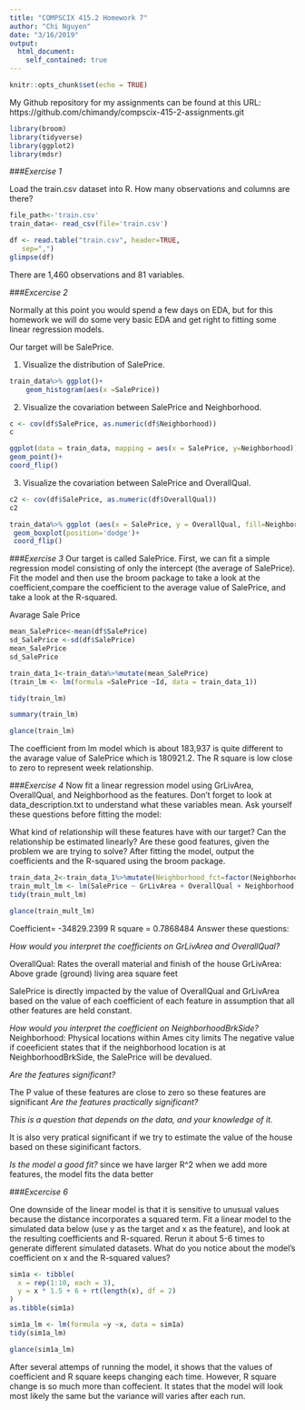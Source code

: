 ```yaml
---
title: "COMPSCIX 415.2 Homework 7"
author: "Chi Nguyen"
date: "3/16/2019"
output:
  html_document:
    self_contained: true
---
```


```r
knitr::opts_chunk$set(echo = TRUE)
```

My Github repository for my assignments can be found at this URL: https://github.com/chimandy/compscix-415-2-assignments.git

```r
library(broom)
library(tidyverse)
library(ggplot2)
library(mdsr)
```


###*Exercise 1*

Load the train.csv dataset into R. How many observations and columns are there?
```r
file_path<-'train.csv'
train_data<- read_csv(file='train.csv')
```
```r
df <- read.table("train.csv", header=TRUE, 
   sep=",")
glimpse(df)
```


There are 1,460 observations and 81 variables. 

###*Excercise 2*

Normally at this point you would spend a few days on EDA, but for this homework we will do some very basic EDA and get right to fitting some linear regression models.

Our target will be SalePrice.

1. Visualize the distribution of SalePrice.


```r
train_data%>% ggplot()+
    geom_histogram(aes(x =SalePrice))
```

2. Visualize the covariation between SalePrice and Neighborhood.



```r
c <- cov(df$SalePrice, as.numeric(df$Neighborhood))
c
```

```r

ggplot(data = train_data, mapping = aes(x = SalePrice, y=Neighborhood))+
geom_point()+
coord_flip()

```


3. Visualize the covariation between SalePrice and OverallQual.


```r
c2 <- cov(df$SalePrice, as.numeric(df$OverallQual))
c2
```



```r
train_data%>% ggplot (aes(x = SalePrice, y = OverallQual, fill=Neighborhood))+
 geom_boxplot(position='dodge')+
 coord_flip()

```



###*Exercise 3*
Our target is called SalePrice. First, we can fit a simple regression model consisting of only the intercept (the average of SalePrice). Fit the model and then use the broom package to take a look at the coefficient,compare the coefficient to the average value of SalePrice, and take a look at the R-squared.

Avarage Sale Price 
```r
mean_SalePrice<-mean(df$SalePrice)
sd_SalePrice <-sd(df$SalePrice)
mean_SalePrice
sd_SalePrice
```



```r
train_data_1<-train_data%>%mutate(mean_SalePrice)
(train_lm <- lm(formula =SalePrice ~Id, data = train_data_1))

```

```r
tidy(train_lm)
```

```r
summary(train_lm)

```

```r
glance(train_lm)
```


The coefficient from lm model which is about 183,937 is quite different to the avarage value of SalePrice which is 180921.2. The R square is low close to zero to represent week relationship.

###*Exercise 4*
Now fit a linear regression model using GrLivArea, OverallQual, and Neighborhood as the features. Don’t forget to look at data_description.txt to understand what these variables mean. Ask yourself these questions before fitting the model:

What kind of relationship will these features have with our target?
Can the relationship be estimated linearly?
Are these good features, given the problem we are trying to solve?
After fitting the model, output the coefficients and the R-squared using the broom package.




```r
train_data_2<-train_data_1%>%mutate(Neighborhood_fct=factor(Neighborhood, ordered=FALSE))
train_mult_lm <- lm(SalePrice ~ GrLivArea + OverallQual + Neighborhood, data = train_data_2)
tidy(train_mult_lm)
```
```r
glance(train_mult_lm)
```

Coefficient= -34829.2399
R square = 0.7868484
Answer these questions:

*How would you interpret the coefficients on GrLivArea and OverallQual?*

OverallQual: Rates the overall material and finish of the house
GrLivArea: Above grade (ground) living area square feet

SalePrice is directly impacted by the value of OverallQual and GrLivArea based on the value of each coefficient of each feature in assumption that all other features are held constant. 

*How would you interpret the coefficient on NeighborhoodBrkSide?*
Neighborhood: Physical locations within Ames city limits
The negative  value if coeeficient states that if the neighborhood location is at NeighborhoodBrkSide, the SalePrice will be devalued. 


*Are the features significant?*

The P value of these features are close to zero so these features are significant
*Are the features practically significant?*

*This is a question that depends on the data, and your knowledge of it.*

It is also very pratical significant if we try to estimate the value of the house based on these siginificant factors.


*Is the model a good fit?*
since we have larger R^2 when we add more features, the model fits the data better

###*Excercise 6*

One downside of the linear model is that it is sensitive to unusual values because the distance incorporates a squared term. Fit a linear model to the simulated data below (use y as the target and x as the feature), and look at the resulting coefficients and R-squared. Rerun it about 5-6 times to generate different simulated datasets. What do you notice about the model’s coefficient on x and the R-squared values?

```r
sim1a <- tibble(
  x = rep(1:10, each = 3),
  y = x * 1.5 + 6 + rt(length(x), df = 2)
)
as.tibble(sim1a)
```

```r
sim1a_lm <- lm(formula =y ~x, data = sim1a)
tidy(sim1a_lm)
```

```r
glance(sim1a_lm)
```

After several attemps of running the model, it shows that the values of coefficient and R square keeps changing each time. However, R square change is so much more than coffecient. It states that the model will look most likely the same but the variance will varies after each run. 
